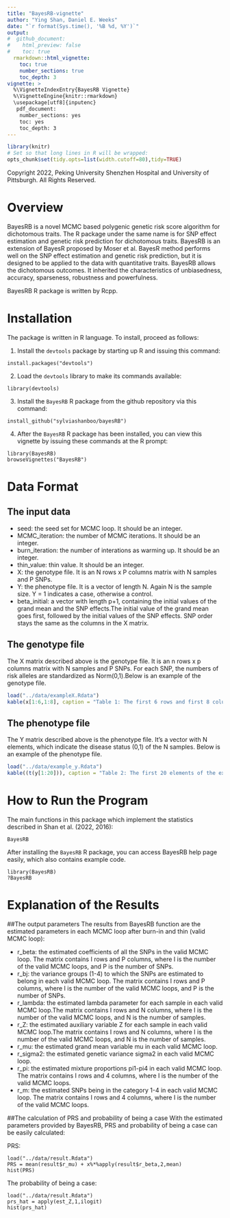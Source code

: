 ```yaml
---
title: "BayesRB-vignette"
author: "Ying Shan, Daniel E. Weeks"
date: "`r format(Sys.time(), '%B %d, %Y')`"
output:
#  github_document:
#    html_preview: false
#    toc: true
  rmarkdown::html_vignette:
    toc: true
    number_sections: true
    toc_depth: 3
vignette: >
  %\VignetteIndexEntry{BayesRB Vignette}
  %\VignetteEngine{knitr::rmarkdown}
  \usepackage[utf8]{inputenc}
   pdf_document:
    number_sections: yes
    toc: yes
    toc_depth: 3
---
```

```r
library(knitr)
# Set so that long lines in R will be wrapped:
opts_chunk$set(tidy.opts=list(width.cutoff=80),tidy=TRUE)
```

Copyright 2022, Peking University Shenzhen Hospital and University of Pittsburgh. All Rights Reserved. 


# Overview
BayesRB is a novel MCMC based polygenic genetic risk score algorithm for dichotomous traits. The R package under the same name is for SNP effect estimation and genetic risk prediction for dichotomous traits. BayesRB is an extension of BayesR proposed by Moser et al. BayesR method performs well on the SNP effect estimation and genetic risk prediction, but it is designed to be applied to the data with quantitative traits. BayesRB allows the dichotomous outcomes. It inherited the characteristics of unbiasedness, accuracy, sparseness, robustness and powerfulness. 

BayesRB R package is written by Rcpp.

# Installation

The package is written in R language. To install, proceed as follows:

1. Install the `devtools` package by starting up R and issuing this command:

```
install.packages("devtools")
```

2. Load the `devtools` library to make its commands available:

```
library(devtools)
```

3. Install the `BayesRB` R package from the github repository via this command:

```
install_github("sylviashanboo/bayesRB")
```

4. After the `BayesRB` R package has been installed, you can view this vignette by issuing these commands at the R prompt:

```
library(BayesRB)
browseVignettes("BayesRB")
```

# Data Format

## The input data
* seed: the seed set for MCMC loop. It should be an integer.
* MCMC_iteration: the number of MCMC iterations. It should be an integer.
* burn_iteration: the number of interations as warming up. It should be an integer.
* thin_value: thin value. It should be an integer.
* X: the genotype file. It is an N rows x P columns matrix with N samples and P SNPs.
* Y: the phenotype file. It is a vector of length N. Again N is the sample size. Y = 1 indicates a case, otherwise a control.
* beta_initial: a vector with length p+1, containing the initial values of the grand mean and the SNP effects.The initial value of the grand mean goes first, followed by the initial values of the SNP effects. SNP order stays the same as the columns in the X matrix.

## The genotype file
The X matrix described above is the genotype file. It is an n rows x p columns matrix with N samples and P SNPs. For each SNP, the numbers of risk alleles are standardized as Norm(0,1).Below is an example of the genotype file.

```r
load("../data/exampleX.Rdata")
kable(x[1:6,1:8], caption = "Table 1: The first 6 rows and first 8 columns of the example X matrix")
```

## The phenotype file
The Y matrix described above is the phenotype file. It's a vector with N elements, which indicate the disease status (0,1) of the N samples. Below is an example of the phenotype file.

```r
load("../data/example_y.Rdata")
kable((t(y[1:20])), caption = "Table 2: The first 20 elements of the example Y matrix")
```

# How to Run the Program
The main functions in this package which implement the statistics described in Shan et al. (2022, 2016):

`BayesRB`

After installing the `BayesRB` R package, you can access BayesRB help page easily, which also contains example code.  
```
library(BayesRB)
?BayesRB
```

# Explanation of the Results

##The output parameters
The results from BayesRB function are the estimated parameters in each MCMC loop after burn-in and thin (valid MCMC loop):

* r_beta: the estimated coefficients of all the SNPs in the valid MCMC loop. The matrix contains I rows and P columns, where I is the number of the valid MCMC loops, and P is the number of SNPs.
* r_bj: the variance groups (1-4) to which the SNPs are estimated to belong in each valid MCMC loop. The matrix contains I rows and P columns, where I is the number of the valid MCMC loops, and P is the number of SNPs.
* r_lambda: the estimated lambda parameter for each sample in each valid MCMC loop.The matrix contains I rows and N columns, where I is the number of the valid MCMC loops, and N is the number of samples.
* r_Z: the estimated auxiliary variable Z for each sample in each valid MCMC loop.The matrix contains I rows and N columns, where I is the number of the valid MCMC loops, and N is the number of samples.
* r_mu: the estimated grand mean variable mu in each valid MCMC loop.
* r_sigma2: the estimated genetic variance sigma2 in each valid MCMC loop.
* r_pi: the estimated mixture proportions pi1-pi4 in each valid MCMC loop. The matrix contains I rows and 4 columns, where I is the number of the valid MCMC loops.
* r_m: the estimated SNPs being in the category 1-4 in each valid MCMC loop. The matrix contains I rows and 4 columns, where I is the number of the valid MCMC loops.

##The calculation of PRS and probability of being a case
With the estimated parameters provided by BayesRB, PRS and probability of being a case can be easily calculated:

PRS:
```
load("../data/result.Rdata")
PRS = mean(result$r_mu) + x%*%apply(result$r_beta,2,mean)
hist(PRS)
```
The probability of being a case:
```
load("../data/result.Rdata")
prs_hat = apply(est_Z,1,ilogit)
hist(prs_hat)
```
